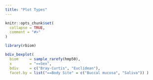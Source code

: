 ```yaml
---
title: "Plot Types"
---
```


```r
knitr::opts_chunk$set(
  collapse = TRUE,
  comment = "#>"
)
```

```r
library(rbiom)

bdiv_boxplot(
  biom     = sample_rarefy(hmp50), 
  x        = "==Sex", 
  bdiv     = c("Bray-Curtis", "Euclidean"), 
  facet.by = list("==Body Site" = c("Buccal mucosa", "Saliva")) )

```
